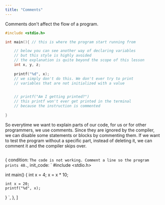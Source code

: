 ```yaml
---
title: "Comments"
---
```

Comments don't affect the flow of a program. 

```c
#include <stdio.h>

int main(){ // this is where the program start running from

	// below you can see another way of declaring variables
	// but this style is highly avoided 
	// the explanation is quite beyond the scope of this lesson
	int x, y, z; 
	
	printf("%d", x); 
	// we simply don't do this. We don't ever try to print
	// variables that are not initialized with a value

	
	// printf("Am I getting printed?")
	// this printf won't ever get printed in the terminal
	// because the instruction is commented
		
}
```


So everytime we want to explain parts of our code, for us or for other programmers, we use comments. Since they are ignored by the compiler, we can disable some statements or blocks by commenting them. If we want to test the program without a specific part, instead of deleting it, we can comment it and the compiler skips over.



```c
```

  {
    condition: `The code is not working. Comment a line so the program prints 40.`,
    init_code: `
#include <stdio.h>

int main() {
	int x = 4;
	x = x * 10; 

	int x = 20;
	printf("%d", x);
}
    `,
  },
]


